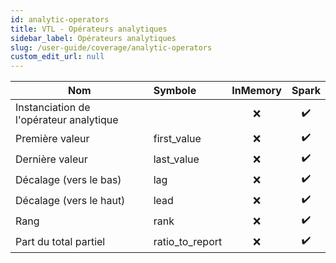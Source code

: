 ```yaml
---
id: analytic-operators
title: VTL - Opérateurs analytiques
sidebar_label: Opérateurs analytiques
slug: /user-guide/coverage/analytic-operators
custom_edit_url: null
---
```


| Nom                                     | Symbole         | InMemory |       Spark        |
| --------------------------------------- | :-------------- | :------: | :----------------: |
| Instanciation de l'opérateur analytique |                 |   :x:    | :heavy_check_mark: |
| Première valeur                         | first_value     |   :x:    | :heavy_check_mark: |
| Dernière valeur                         | last_value      |   :x:    | :heavy_check_mark: |
| Décalage (vers le bas)                  | lag             |   :x:    | :heavy_check_mark: |
| Décalage (vers le haut)                 | lead            |   :x:    | :heavy_check_mark: |
| Rang                                    | rank            |   :x:    | :heavy_check_mark: |
| Part du total partiel                   | ratio_to_report |   :x:    | :heavy_check_mark: |

